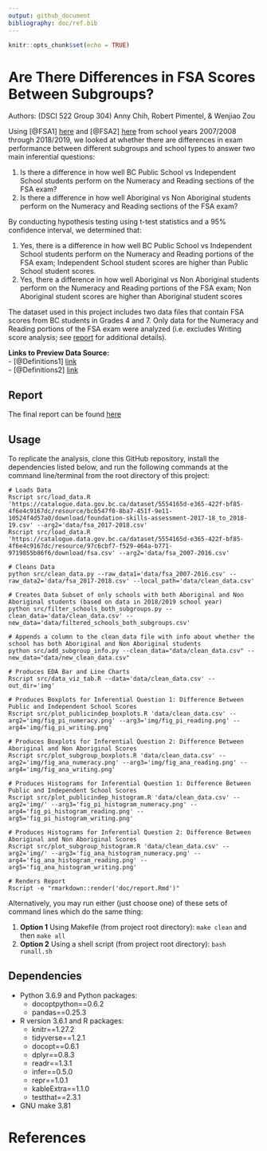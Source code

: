 ```yaml
---
output: github_document
bibliography: doc/ref.bib
---
```



```r
knitr::opts_chunk$set(echo = TRUE)
```

# Are There Differences in FSA Scores Between Subgroups?

Authors: (DSCI 522 Group 304) Anny Chih, Robert Pimentel, & Wenjiao Zou


Using [@FSA1] [here](https://catalogue.data.gov.bc.ca/dataset/bc-schools-foundation-skills-assessment-fsa-/resource/bcb547f0-8ba7-451f-9e11-10524f4d57a0) and [@FSA2] [here](https://catalogue.data.gov.bc.ca/dataset/bc-schools-foundation-skills-assessment-fsa-/resource/97c6cbf7-f529-464a-b771-9719855b86f6) from school years 2007/2008 through 2018/2019, we looked at whether there are differences in exam performance between different subgroups and school types to answer two main inferential questions:

1. Is there a difference in how well BC Public School vs Independent School students perform on the Numeracy and Reading sections of the FSA exam?  
2. Is there a difference in how well Aboriginal vs Non Aboriginal students perform on the Numeracy and Reading sections of the FSA exam?

By conducting hypothesis testing using t-test statistics and a 95% confidence interval, we determined that:  

1. Yes, there is a difference in how well BC Public School vs Independent School students perform on the Numeracy and Reading portions of the FSA exam; Independent School student scores are higher than Public School student scores.
2. Yes, there a difference in how well Aboriginal vs Non Aboriginal students perform on the Numeracy and Reading portions of the FSA exam; Non Aboriginal student scores are higher than Aboriginal student scores

The dataset used in this project includes two data files that contain FSA scores from BC students in Grades 4 and 7. Only data for the Numeracy and Reading portions of the FSA exam were analyzed (i.e. excludes Writing score analysis; see [report](https://github.com/UBC-MDS/DSCI_522_Group304/blob/master/doc/report.md) for additional details).

**Links to Preview Data Source:**  
- [@Definitions1] [link](https://catalogue.data.gov.bc.ca/dataset/bc-schools-foundation-skills-assessment-fsa-/resource/bcb547f0-8ba7-451f-9e11-10524f4d57a0)  
- [@Definitions2] [link](https://catalogue.data.gov.bc.ca/dataset/bc-schools-foundation-skills-assessment-fsa-/resource/97c6cbf7-f529-464a-b771-9719855b86f6)

## Report

The final report can be found [here](https://github.com/UBC-MDS/DSCI_522_Group304/blob/master/doc/report.md)

## Usage
To replicate the analysis, clone this GitHub repository, install the dependencies listed below, and run the following commands at the command line/terminal from the root directory of this project:

```
# Loads Data
Rscript src/load_data.R 'https://catalogue.data.gov.bc.ca/dataset/5554165d-e365-422f-bf85-4f6e4c9167dc/resource/bcb547f0-8ba7-451f-9e11-10524f4d57a0/download/foundation-skills-assessment-2017-18_to_2018-19.csv' --arg2='data/fsa_2017-2018.csv'
Rscript src/load_data.R 'https://catalogue.data.gov.bc.ca/dataset/5554165d-e365-422f-bf85-4f6e4c9167dc/resource/97c6cbf7-f529-464a-b771-9719855b86f6/download/fsa.csv' --arg2='data/fsa_2007-2016.csv'

# Cleans Data
python src/clean_data.py --raw_data1='data/fsa_2007-2016.csv' --raw_data2='data/fsa_2017-2018.csv' --local_path='data/clean_data.csv'

# Creates Data Subset of only schools with both Aboriginal and Non Aboriginal students (based on data in 2018/2019 school year)
python src/filter_schools_both_subgroups.py --clean_data='data/clean_data.csv' --new_data='data/filtered_schools_both_subgroups.csv'

# Appends a column to the clean_data file with info about whether the school has both Aboriginal and Non Aboriginal students
python src/add_subgroup_info.py --clean_data="data/clean_data.csv" --new_data="data/new_clean_data.csv"

# Produces EDA Bar and Line Charts
Rscript src/data_viz_tab.R --data='data/clean_data.csv' --out_dir='img'

# Produces Boxplots for Inferential Question 1: Difference Between Public and Independent School Scores
Rscript src/plot_publicindep_boxplots.R 'data/clean_data.csv' --arg2='img/fig_pi_numeracy.png' --arg3='img/fig_pi_reading.png' --arg4='img/fig_pi_writing.png'

# Produces Boxplots for Inferential Question 2: Difference Between Aboriginal and Non Aboriginal Scores
Rscript src/plot_subgroup_boxplots.R 'data/clean_data.csv' --arg2='img/fig_ana_numeracy.png' --arg3='img/fig_ana_reading.png' --arg4='img/fig_ana_writing.png'

# Produces Histograms for Inferential Question 1: Difference Between Public and Independent School Scores
Rscript src/plot_publicindep_histogram.R 'data/clean_data.csv' --arg2='img/' --arg3='fig_pi_histogram_numeracy.png' --arg4='fig_pi_histogram_reading.png' --arg5='fig_pi_histogram_writing.png'

# Produces Histograms for Inferential Question 2: Difference Between Aboriginal and Non Aboriginal Scores
Rscript src/plot_subgroup_histogram.R 'data/clean_data.csv' --arg2='img/' --arg3='fig_ana_histogram_numeracy.png' --arg4='fig_ana_histogram_reading.png' --arg5='fig_ana_histogram_writing.png'

# Renders Report
Rscript -e "rmarkdown::render('doc/report.Rmd')"
```

Alternatively, you may run either (just choose one) of these sets of command lines which do the same thing:  

1. **Option 1** Using Makefile (from project root directory): `make clean` and then `make all`  
2. **Option 2** Using a shell script (from project root directory): `bash runall.sh`

## Dependencies

* Python 3.6.9 and Python packages:
  - docoptpython==0.6.2
  - pandas==0.25.3
  
* R version 3.6.1 and R packages:
  - knitr==1.27.2
  - tidyverse==1.2.1
  - docopt==0.6.1
  - dplyr==0.8.3
  - readr==1.3.1
  - infer==0.5.0
  - repr==1.0.1
  - kableExtra==1.1.0
  - testthat==2.3.1

* GNU make 3.81

# References